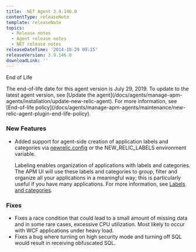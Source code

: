```yaml
---
title: .NET Agent 3.9.146.0
contentType: releaseNote
template: releaseNote
topics:
  - Release notes
  - Agent release notes
  - NET release notes
releaseDateTime: '2014-10-29 09:15'
releaseVersion: 3.9.146.0
downloadLink: ''
---
```


End of Life

<Callout variant="important">
  The end-of-life date for this agent version is July 29, 2019. To update to the latest agent version, see [Update the agent](/docs/agents/manage-apm-agents/installation/update-new-relic-agent). For more information, see [End-of-life policy](/docs/agents/manage-apm-agents/maintenance/new-relic-agent-plugin-end-life-policy).
</Callout>

### New Features

* Added support for agent-side creation of application labels and categories via [newrelic.config](/docs/agents/net-agent/installation-configuration/net-agent-configuration#labels) or the NEW_RELIC_LABELS environment variable.

  Labeling enables organization of applications with labels and categories. The APM UI will use these labels and categories to group, filter and organize all your applications in a meaningful way; this is particularly useful if you have many applications. For more information, see [Labels and categories](/docs/apm/new-relic-apm/maintenance/labels-categories-organizing-your-apps-servers).

### Fixes

* Fixes a race condition that could lead to a small amount of missing data and in some rare cases, excessive CPU utilization. Most likely to occur with WCF applications under heavy load.
* Fixes a bug where turning on high security mode and turning off SQL would result in receiving obfuscated SQL.
